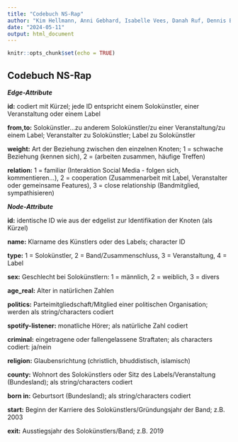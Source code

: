 ```yaml
---
title: "Codebuch NS-Rap"
author: "Kim Hellmann, Anni Gebhard, Isabelle Vees, Danah Ruf, Dennis Barth"
date: "2024-05-11"
output: html_document
---
```


```r
knitr::opts_chunk$set(echo = TRUE)
```

## Codebuch NS-Rap

***Edge-Attribute*** 

**id:** codiert mit Kürzel; jede ID entspricht einem Solokünstler, einer Veranstaltung oder einem Label

**from,to:** 
Solokünstler...zu anderem Solokünstler/zu einer Veranstaltung/zu einem Label;
Veranstalter zu Solokünstler;
Label zu Solokünstler

**weight:** Art der Beziehung zwischen den einzelnen Knoten;
1 = schwache Beziehung (kennen sich),
2 = (arbeiten zusammen, häufige Treffen)

**relation:**
1 = familiar (Interaktion Social Media - folgen sich, kommentieren...),
2 = cooperation (Zusammenarbeit mit Label, Veranstalter oder gemeinsame Features),
3 = close relationship (Bandmitglied, sympathisieren)

***Node-Attribute***

**id:** identische ID wie aus der edgelist zur Identifikation der Knoten (als Kürzel)

**name:** Klarname des Künstlers oder des Labels; character ID

**type:** 1 = Solokünstler, 2 = Band/Zusammenschluss, 3 = Veranstaltung, 4 = Label

**sex:** Geschlecht bei Solokünstlern:
1 = männlich, 2 = weiblich, 3 = divers

**age_real:** Alter in natürlichen Zahlen

**politics:** Parteimitgliedschaft/Mitglied einer politischen Organisation; werden als string/characters codiert

**spotify-listener:** monatliche Hörer; als natürliche Zahl codiert

**criminal:** eingetragene oder fallengelassene Straftaten; als characters codiert: ja/nein

**religion:** Glaubensrichtung (christlich, bhuddistisch, islamisch)

**county:** Wohnort des Solokünstlers oder Sitz des Labels/Veranstaltung (Bundesland); als string/characters codiert

**born in:** Geburtsort (Bundesland); als string/characters codiert

**start:** Beginn der Karriere des Solokünstlers/Gründungsjahr der Band; z.B. 2003

**exit:** Ausstiegsjahr des Solokünstlers/Band; z.B. 2019


